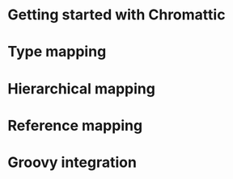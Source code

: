 {{include document=motivation.wiki/}}

= Getting started with Chromattic =
{{include document=gettingstarted.wiki/}}

= Type mapping =
{{include document=typemapping.wiki/}}

= Hierarchical mapping =
{{include document=hierarchicalmapping.wiki/}}

= Reference mapping {{anchor id=reference_relationship_section/}} =
{{include document=referencemapping.wiki/}}

= Groovy integration =
{{include document=groovy.wiki/}}